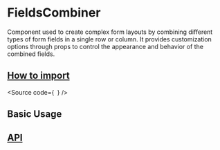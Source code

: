 

<Meta of={Stories} />

# FieldsCombiner

Component used to create complex form layouts by combining different types of form fields in a single row or column.
It provides customization options through props to control the appearance and behavior of the combined fields.

## [How to import](#how-to-import)

<Source
  code={`
`}
/>

## Basic Usage

<Canvas of={Stories.Base} />

## [API](#api)

<ArgTypes of={Stories} />
